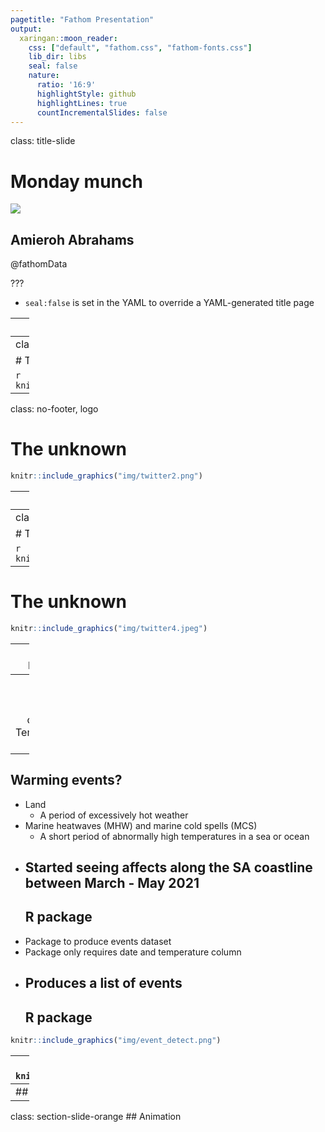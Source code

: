```yaml
---
pagetitle: "Fathom Presentation"
output:
  xaringan::moon_reader:
    css: ["default", "fathom.css", "fathom-fonts.css"]
    lib_dir: libs
    seal: false
    nature:
      ratio: '16:9'
      highlightStyle: github
      highlightLines: true
      countIncrementalSlides: false
---
```

class: title-slide

# Monday munch

![](img/logo.svg)

## Amieroh Abrahams

@fathomData

???

* `seal:false` is set in the YAML to override a YAML-generated title page

---
class: no-footer, logo

# The unknown

```r
knitr::include_graphics("img/twitter_1.png")
```
---
class: no-footer, logo

# The unknown

```r
knitr::include_graphics("img/twitter_1.1.png")
```
---
class: no-footer, logo

# The unknown

```r
knitr::include_graphics("img/twitter2.png")
```
---
class: no-footer, logo

# The unknown

```r
knitr::include_graphics("img/twitter2.2.png")
```
---
class: no-footer, logo

# The unknown

```r
knitr::include_graphics("img/twitter3.png")
```
---
# The unknown

```r
knitr::include_graphics("img/twitter4.jpeg")
```
---
## Detecting

* Downloading the data
  * Freely available
  * High resolution
  * SST
  * Chlorophyll
  * Oxygen concentration
---
class: section-slide-orange
## Temperature changes
---
## Warming events?
* Land
  * A period of excessively hot weather
  
* Marine heatwaves (MHW) and marine cold spells (MCS)
  * A short period of abnormally high temperatures in a sea or ocean

* Started seeing affects along the SA coastline between March - May 2021
---
## R package

* Package to produce events dataset
* Package only requires date and temperature column 
* Produces a list of events
---
## R package

```r
knitr::include_graphics("img/event_detect.png")
```
---
## Plotting metrics
```r
knitr::include_graphics("img/extremes_distribution.jpg")
```
---
## Plotting metrics
```r
knitr::include_graphics("img/combo_flame.jpg")
```
---
class: section-slide-orange
## Animation



















